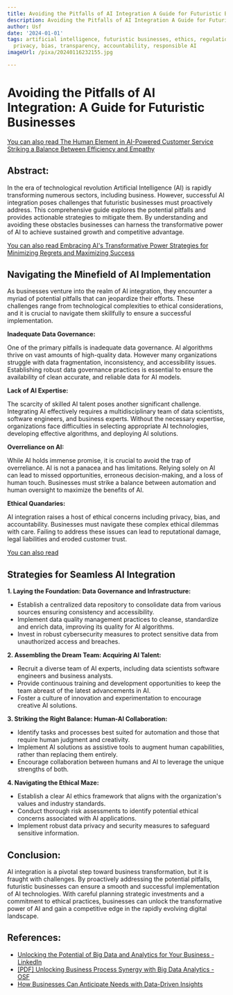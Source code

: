 ```yaml
---
title: Avoiding the Pitfalls of AI Integration A Guide for Futuristic Businesses
description: Avoiding the Pitfalls of AI Integration A Guide for Futuristic Businesses
author: Usf
date: '2024-01-01'
tags: artificial intelligence, futuristic businesses, ethics, regulation, security,
  privacy, bias, transparency, accountability, responsible AI
imageUrl: /pixa/20240116232155.jpg

---
```

# Avoiding the Pitfalls of AI  Integration: A Guide for Futuristic Businesses

[You  can also read The Human Element in AI-Powered Customer  Service Striking a Balance Between Efficiency and Empathy](The%20Human%20Element%20in%20AI-Powered%20Customer%20Service%20Striking%20a%20Balance%20Between%20Efficiency%20and%20Empathy)


## Abstract:

In the era of technological revolution  Artificial Intelligence (AI) is rapidly transforming numerous sectors, including business. However, successful AI integration poses challenges that futuristic businesses  must  proactively address. This comprehensive guide  explores the potential pitfalls and provides actionable strategies to mitigate them. By understanding and avoiding these obstacles businesses can harness the transformative power of AI to achieve sustained growth and competitive  advantage.

[You can also read Embracing AI's Transformative Power Strategies for  Minimizing Regrets and Maximizing Success](Embracing%20AI%27s%20Transformative%20Power%20Strategies%20for%20Minimizing%20Regrets%20and%20Maximizing%20Success)


## Navigating  the Minefield of AI Implementation

As businesses venture into the realm of AI integration, they encounter  a  myriad of potential pitfalls that can jeopardize their efforts. These challenges range from technological complexities  to ethical considerations, and it is crucial to navigate them skillfully to ensure a successful implementation.

**Inadequate Data Governance:**

One of the primary pitfalls is inadequate data governance. AI algorithms thrive on vast amounts of high-quality data. However many organizations struggle with data fragmentation, inconsistency, and accessibility issues. Establishing robust  data governance practices is essential to ensure the availability of clean accurate, and reliable data for  AI models.

**Lack of AI  Expertise:**

The scarcity of skilled AI talent poses another significant challenge. Integrating AI  effectively  requires a multidisciplinary team  of data scientists, software engineers, and business experts. Without the necessary expertise, organizations face difficulties in selecting appropriate AI technologies, developing effective algorithms, and deploying AI solutions.

**Overreliance on AI:**

While AI holds immense promise, it is crucial to avoid the trap of overreliance. AI is not a panacea and has limitations. Relying solely on AI can lead to missed opportunities, erroneous decision-making, and a loss of human touch. Businesses must strike  a balance between  automation and human oversight  to maximize the benefits  of AI.

**Ethical Quandaries:**

AI integration raises a host of ethical concerns including privacy, bias, and accountability. Businesses must navigate these complex ethical dilemmas with care. Failing to address these issues can lead to reputational damage, legal liabilities and eroded customer trust.

[You can also read ]()


## Strategies for Seamless AI  Integration

**1. Laying the Foundation: Data Governance and Infrastructure:**

- Establish a centralized data repository to consolidate data from various sources  ensuring consistency and accessibility.
- Implement data quality management practices  to cleanse,  standardize  and enrich data, improving its quality for AI algorithms.
-  Invest in robust  cybersecurity measures  to protect sensitive data from unauthorized  access and breaches.

**2. Assembling the Dream Team: Acquiring AI Talent:**

-  Recruit a diverse team of AI experts, including data scientists software engineers and business analysts.
- Provide continuous training and  development opportunities to keep the team abreast of the latest advancements in AI.
- Foster a culture of innovation and experimentation to encourage creative AI solutions.

**3. Striking the Right Balance:  Human-AI  Collaboration:**

- Identify  tasks and processes best suited for automation  and those  that  require human judgment and creativity.
- Implement  AI solutions as assistive tools to augment  human capabilities, rather than replacing  them  entirely.
- Encourage collaboration  between humans and AI  to leverage the unique strengths  of both.

**4. Navigating the Ethical Maze:**

- Establish a clear  AI  ethics framework that aligns with the organization's values and industry standards.
- Conduct  thorough risk assessments to identify  potential ethical concerns associated with AI  applications.
- Implement  robust data privacy and security  measures to safeguard sensitive information.

## Conclusion:

AI  integration is a pivotal step  toward business transformation, but it is fraught with challenges. By proactively addressing the potential pitfalls, futuristic businesses can ensure a smooth and successful implementation of AI technologies. With careful planning strategic investments and  a commitment to  ethical practices, businesses  can unlock the transformative power of  AI  and gain a competitive edge in the rapidly evolving digital landscape.

## References:
- [Unlocking the Potential of Big Data and Analytics for Your Business - LinkedIn](https://www.linkedin.com/pulse/unlocking-potential-big-data-analytics-your-business-sathaiya)
- [[PDF] Unlocking Business Process Synergy with Big Data Analytics - OSF](https://osf.io/jbqcm/download/?format=pdf)
- [How Businesses Can Anticipate Needs with Data-Driven Insights](https://tiffanyperkinsmunn.com/data-driven-insights/)
